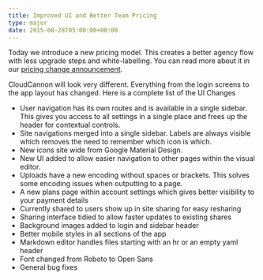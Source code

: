 ```yaml
---
title: Improved UI and Better Team Pricing
type: major
date: 2015-08-28T05:00:00+00:00
---
```

Today we introduce a new pricing model. This creates a better agency flow with less upgrade steps and white-labelling. You can read more about it in our [pricing change announcement](https://cloudcannon.com/blog/).

CloudCannon will look very different. Everything from the login screens to the app layout has changed. Here is a complete list of the UI Changes

* User navigation has its own routes and is available in a single sidebar. This gives you access to all settings in a single place and frees up the header for contextual controls.
* Site navigations merged into a single sidebar. Labels are always visible which removes the need to remember which icon is which.
* New icons site wide from Google Material Design.
* New UI added to allow easier navigation to other pages within the visual editor.
* Uploads have a new encoding without spaces or brackets. This solves some encoding issues when outputting to a page.
* A new plans page within account settings which gives better visibility to your payment details
* Currently shared to users show up in site sharing for easy resharing
* Sharing interface tidied to allow faster updates to existing shares
* Background images added to login and sidebar header
* Better mobile styles in all sections of the app
* Markdown editor handles files starting with an hr or an empty yaml header
* Font changed from Roboto to Open Sans
* General bug fixes